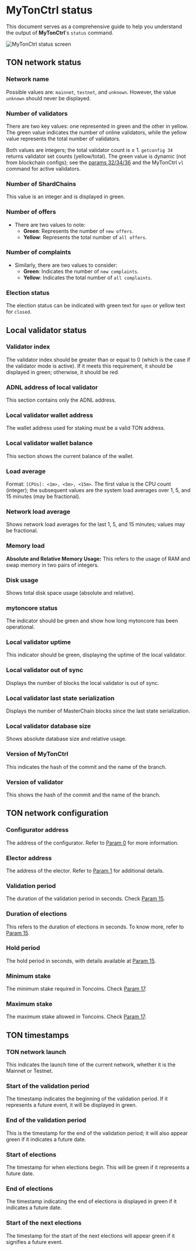 
# MyTonCtrl status

This document serves as a comprehensive guide to help you understand the output of **MyTonCtrl**'s `status` command.

![MyTonCtrl status screen](/img/docs/mytonctrl/status.png)

## TON network status

### Network name

Possible values are: `mainnet`, `testnet`, and `unknown`. However, the value `unknown` should never be displayed.

### Number of validators

There are two key values: one represented in green and the other in yellow. The green value indicates the number of online validators, while the yellow value represents the total number of validators.

Both values are integers; the total validator count is ≥ 1. `getconfig 34` returns validator set counts (yellow/total). The green value is dynamic (not from blockchain configs); see the [params 32/34/36](/v3/documentation/network/configs/blockchain-configs#param-32-34-and-36) and the MyTonCtrl `vl` command for active validators.

### Number of ShardChains

This value is an integer and is displayed in green.

### Number of offers

- There are two values to note:
  - **Green**: Represents the number of `new offers`.
  - **Yellow**: Represents the total number of `all offers`.

### Number of complaints

- Similarly, there are two values to consider:
  - **Green**: Indicates the number of `new complaints`.
  - **Yellow**: Indicates the total number of `all complaints`.

### Election status

The election status can be indicated with green text for `open` or yellow text for `closed`.

## Local validator status

### Validator index

The validator index should be greater than or equal to 0 (which is the case if the validator mode is active). If it meets this requirement, it should be displayed in green; otherwise, it should be red.

### ADNL address of local validator

This section contains only the ADNL address.

### Local validator wallet address

The wallet address used for staking must be a valid TON address.

### Local validator wallet balance

This section shows the current balance of the wallet.

### Load average

Format: `[CPUs]: <1m>, <5m>, <15m>`. The first value is the CPU count (integer); the subsequent values are the system load averages over 1, 5, and 15 minutes (may be fractional).

### Network load average

Shows network load averages for the last 1, 5, and 15 minutes; values may be fractional.

### Memory load

**Absolute and Relative Memory Usage:** This refers to the usage of RAM and swap memory in two pairs of integers.

### Disk usage

Shows total disk space usage (absolute and relative).

### mytoncore status

The indicator should be green and show how long mytoncore has been operational.

### Local validator uptime

This indicator should be green, displaying the uptime of the local validator.

### Local validator out of sync

Displays the number of blocks the local validator is out of sync.

### Local validator last state serialization

Displays the number of MasterChain blocks since the last state serialization.

### Local validator database size

Shows absolute database size and relative usage.

### Version of MyTonCtrl

This indicates the hash of the commit and the name of the branch.

### Version of validator

This shows the hash of the commit and the name of the branch.

## TON network configuration

### Configurator address

The address of the configurator. Refer to [Param 0](/v3/documentation/network/configs/blockchain-configs#param-0) for more information.

### Elector address

The address of the elector. Refer to [Param 1](/v3/documentation/network/configs/blockchain-configs#param-1) for additional details.

### Validation period

The duration of the validation period in seconds. Check [Param 15](/v3/documentation/network/configs/blockchain-configs#param-15).

### Duration of elections

This refers to the duration of elections in seconds. To know more, refer to [Param 15](/v3/documentation/network/configs/blockchain-configs#param-15).

### Hold period

The hold period in seconds, with details available at [Param 15](/v3/documentation/network/configs/blockchain-configs#param-15).

### Minimum stake

The minimum stake required in Toncoins. Check [Param 17](/v3/documentation/network/configs/blockchain-configs#param-17).

### Maximum stake

The maximum stake allowed in Toncoins. Check [Param 17](/v3/documentation/network/configs/blockchain-configs#param-17).

## TON timestamps

### TON network launch

This indicates the launch time of the current network, whether it is the Mainnet or Testnet.

### Start of the validation period

The timestamp indicates the beginning of the validation period. If it represents a future event, it will be displayed in green.

### End of the validation period

This is the timestamp for the end of the validation period; it will also appear green if it indicates a future date.

### Start of elections

The timestamp for when elections begin. This will be green if it represents a future date.

### End of elections

The timestamp indicating the end of elections is displayed in green if it indicates a future date.

### Start of the next elections

The timestamp for the start of the next elections will appear green if it signifies a future event.

<Feedback />
